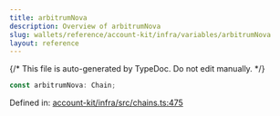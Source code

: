 ```yaml
---
title: arbitrumNova
description: Overview of arbitrumNova
slug: wallets/reference/account-kit/infra/variables/arbitrumNova
layout: reference
---
```


{/* This file is auto-generated by TypeDoc. Do not edit manually. */}

```ts
const arbitrumNova: Chain;
```

Defined in: [account-kit/infra/src/chains.ts:475](https://github.com/alchemyplatform/aa-sdk/blob/ad165355d980f9a16dd388088895bfc851df8656/account-kit/infra/src/chains.ts#L475)

